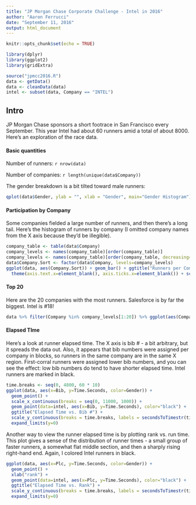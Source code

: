 ```yaml
---
title: "JP Morgan Chase Corporate Challenge - Intel in 2016"
author: "Aaron Ferrucci"
date: "September 11, 2016"
output: html_document
---
```


```r
knitr::opts_chunk$set(echo = TRUE)
```

```r
library(dplyr)
library(ggplot2)
library(gridExtra)

source("jpmcc2016.R")
data <- getData()
data <- cleanData(data)
intel <- subset(data, Company == "INTEL")
```

## Intro

JP Morgan Chase sponsors a short footrace in San Francisco every September. This year Intel had about 60 runners amid a total of about 8000. Here's an exploration of the race data.

#### Basic quantities

Number of runners: ```r nrow(data)```

Number of companies: ```r length(unique(data$Company))```

The gender breakdown is a bit tilted toward male runners:

``` r
qplot(data$Gender, ylab = "", xlab = "Gender", main="Gender Histogram")
```

#### Participation by Company

Some companies fielded a large number of runners, and then there's a long tail. Here's the histogram of runners by company (I omitted company names from the X axis because they'd be illegible).

``` r
company_table <- table(data$Company)
company_levels <- names(company_table)[order(company_table)]
company_levels <- names(company_table)[order(company_table, decreasing=TRUE)]
data$Company.Sort <- factor(data$Company, levels=company_levels)
ggplot(data, aes(Company.Sort)) + geom_bar() + ggtitle("Runners per Company histogram") + ylab("runners") + xlab("Company") +
  theme(axis.text.x=element_blank(), axis.ticks.x=element_blank()) + scale_y_continuous(breaks = seq(0, 600, 100)) + expand_limits(y = 600)
```

#### Top 20

Here are the 20 companies with the most runners. Salesforce is by far the biggest. Intel is #18!

``` r
data %>% filter(Company %in% company_levels[1:20]) %>% ggplot(aes(Company.Sort)) + geom_bar() + ggtitle("Top 20 Companies") + ylab("runners") + xlab("Company") + theme(axis.text.x = element_text(angle = 90, hjust = 1)) + scale_y_continuous(breaks = seq(0, 600, 100)) + expand_limits(y = 600)
```

#### Elapsed TIme

Here's a look at runner elapsed time. The X axis is bib # - a bit arbitrary, but it spreads the data out. Also, it appears that bib numbers were assigned per company in blocks, so runners in the same company are in the same X region. First-corral runners were assigned lower bib numbers, and you can see the effect: low bib numbers do tend to have shorter elapsed time. Intel runners are marked in black.

``` r
time.breaks <- seq(0, 4800, 60 * 10)
ggplot(data, aes(x=Bib, y=Time.Seconds, color=Gender)) +
  geom_point() +
  scale_x_continuous(breaks = seq(0, 11000, 1000)) +
  geom_point(data=intel, aes(x=Bib, y=Time.Seconds), color="black") +
  ggtitle("Elapsed Time vs. Bib #") +
  scale_y_continuous(breaks = time.breaks, labels = secondsToTimestr(time.breaks), name="elapsed time (hh:mm:ss)") +
  expand_limits(y=0)

```


Another way to view the runner elapsed time is by plotting rank vs. run time. This plot gives a sense of the distribution of runner times - a small group of faster runners, a somewhat flat middle section, and then a sharply rising right-hand end. Again, I colored Intel runners in black.

``` r
ggplot(data, aes(x=Plc, y=Time.Seconds, color=Gender)) + 
  geom_point() + 
  xlab("rank") + 
  geom_point(data=intel, aes(x=Plc, y=Time.Seconds), color="black") + 
  ggtitle("Elapsed Time vs. Rank") +
  scale_y_continuous(breaks = time.breaks, labels = secondsToTimestr(time.breaks), name="elapsed time (hh:mm:ss)") +
  expand_limits(y=0)

```

